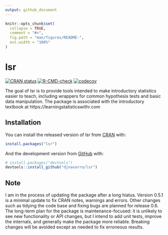 ```yaml
---
output: github_document
---
```


<!-- README.md is generated from README.Rmd. Please edit that file -->

```r
knitr::opts_chunk$set(
  collapse = TRUE,
  comment = "#>",
  fig.path = "man/figures/README-",
  out.width = "100%"
)
```

# lsr

<!-- badges: start -->
[![CRAN status](https://www.r-pkg.org/badges/version/lsr)](https://CRAN.R-project.org/package=lsr)
[![R-CMD-check](https://github.com/djnavarro/lsr/workflows/R-CMD-check/badge.svg)](https://github.com/djnavarro/lsr/actions)
[![codecov](https://codecov.io/gh/djnavarro/lsr/branch/master/graph/badge.svg?token=s1TTq8KKia)](https://codecov.io/gh/djnavarro/lsr)
<!-- badges: end -->

The goal of lsr is to provide tools intended to make introductory statistics easier to teach, including wrappers for common hypothesis tests and basic data manipulation. The package is associated with the introductory textbook at https://learningstatisticswithr.com

## Installation

You can install the released version of lsr from [CRAN](https://CRAN.R-project.org) with:

``` r
install.packages("lsr")
```

And the development version from [GitHub](https://github.com/) with:

``` r
# install.packages("devtools")
devtools::install_github("djnavarro/lsr")
```

## Note

I am in the process of updating the package after a long hiatus. Version 0.5.1 is a minimal update to fix CRAN notes, warnings and errors. Other changes such as tidying the code base and fixing bugs are planned for release 0.6. The long-term plan for the package is maintenance-focused: it is unlikely to see new functionality or API changes, but I intend to add unit tests, improve the internals, and generally make the package more reliable. Breaking changes will be avoided except as needed to fix erroneous results.


